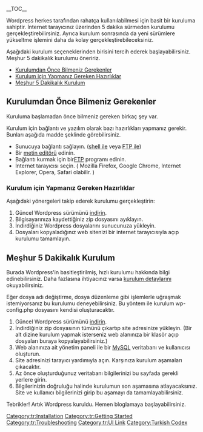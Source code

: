 {{Languages|
{{es|Istalando Wordpress}}
{{en|Installing WordPress}}
{{ja|WordPress のインストール}}
{{ko|Installing WordPress}}
{{pt-br|Instalando o WordPress}}
{{ru|Установка WordPress}}
{{sk|Inštalácia WordPress}}
{{th|Installing WordPress}}
{{tr|Wordpress Yuklemek}}
{{zh-cn|安装 WordPress}}
{{zh-tw|安裝WordPress}}
}}

__TOC__

Wordpress herkes tarafından rahatça kullanılabilmesi için basit bir kuruluma sahiptir. İnternet tarayıcınız üzerinden 5 dakika sürmeden kurulumu gerçekleştirebilirsiniz. Ayrıca kurulum sonrasında da yeni sürümlere yükseltme işlemini daha da kolay gerçekleştirebileceksiniz.

Aşağıdaki kurulum seçeneklerinden birisini tercih ederek başlayabilirsiniz. Meşhur 5 dakikalık kurulumu öneririz.

* [[#Kurulumdan_.C3.96nce_Bilmeniz_Gerekenler|Kurulumdan Önce Bilmeniz Gerekenler]]
* [[#Kurulum_i.C3.A7in_Yapman.C4.B1z_Gereken_Haz.C4.B1rl.C4.B1klar|Kurulum için Yapmanız Gereken Hazırlıklar]]
* [[#Me.C5.9Fhur_5_Dakikal.C4.B1k_Kurulum|Meşhur 5 Dakikalık Kurulum]]




== Kurulumdan Önce Bilmeniz Gerekenler ==
Kuruluma başlamadan önce bilmeniz gereken birkaç şey var.

Kurulum için bağlantı ve yazılım olarak bazı hazırlıkları yapmanız gerekir. Bunları aşağıda madde şeklinde görebilirsiniz.

* Sunucuya bağlantı sağlayın. ([[Glossary#Shell|shell ile]] veya [[Glossary#FTP|FTP ile]])
* Bir [[Glossary#Text editor|metin editörü]] edinin.
* Bağlantı kurmak için bir[[FTP_Clients|FTP]] programı edinin.
* İnternet tarayıcısı seçin. ( Mozilla Firefox, Google Chrome, Internet Explorer, Opera, Safari olabilir. )

===Kurulum için Yapmanız Gereken Hazırlıklar===

Aşağıdaki yönergeleri takip ederek kurulumu gerçekleştirin:

# Güncel Wordpress sürümünü [http://tr.wordpress.org/ indirin].
# Bilgisayarınıza kaydettiğiniz zip dosyasını ayıklayın.
# İndirdiğiniz Wordpress dosyalarını sunucunuza yükleyin.
# Dosyaları kopyaladığınız web sitenizi bir internet tarayıcısıyla açıp kurulumu tamamlayın.

== Meşhur 5 Dakikalık Kurulum ==

Burada Wordpress'in basitleştirilmiş, hızlı kurulumu hakkında bilgi edinebilirsiniz. Daha fazlasına ihtiyacınız varsa [[#Detailed_Instructions|kurulum detaylarını]] okuyabilirsiniz.

Eğer dosya adı değiştirme, dosya düzenleme gibi işlemlerle uğraşmak istemiyorsanız bu kurulumu deneyebilirsiniz. Bu yöntem ile kurulum wp-config.php dosyasını kendisi oluşturacaktır.

# Güncel Wordpress sürümünü [http://tr.wordpress.org/ indirin].
# İndirdiğiniz zip dosyasının tümünü çıkartıp site adresinize yükleyin. (Bir alt dizine kurulum yapmak isterseniz web alanınıza bir klasör açıp dosyaları buraya kopyalayabilirsiniz.)
# Web alanınıza ait yönetim paneli ile bir [[Glossary#MySQL|MySQL]] veritabanı ve kullanıcısı oluşturun.
# Site adresinizi tarayıcı yardımıyla açın. Karşınıza kurulum aşamaları çıkacaktır.
# Az önce oluşturduğunuz veritabanı bilgilerinizi bu sayfada gerekli yerlere girin.
# Bilgilerinizin doğruluğu halinde kurulumun son aşamasına atlayacaksınız. Site ve kullanıcı bilgilerinizi girip bu aşamayı da tamamlayabilirsiniz.

Tebrikler! Artık Wordpress kuruldu. Hemen bloglamaya başlayabilirsiniz.

[[Category:tr:Installation]]
[[Category:tr:Getting Started]]
[[Category:tr:Troubleshooting]]
[[Category:tr:UI Link]]

[[Category:Turkish Codex]]